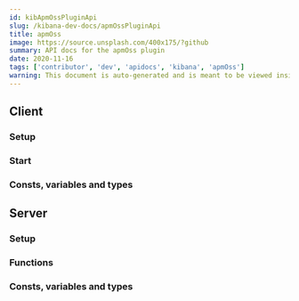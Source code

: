 ```yaml
---
id: kibApmOssPluginApi
slug: /kibana-dev-docs/apmOssPluginApi
title: apmOss
image: https://source.unsplash.com/400x175/?github
summary: API docs for the apmOss plugin
date: 2020-11-16
tags: ['contributor', 'dev', 'apidocs', 'kibana', 'apmOss']
warning: This document is auto-generated and is meant to be viewed inside our experimental, new docs system. Reach out in #docs-engineering for more info.
---
```



## Client

### Setup
<DocDefinitionList data={[apmOssObj.client.setup]}/>

### Start
<DocDefinitionList data={[apmOssObj.client.start]}/>

### Consts, variables and types
<DocDefinitionList data={apmOssObj.client.misc}/>

## Server

### Setup
<DocDefinitionList data={[apmOssObj.server.setup]}/>

### Functions
<DocDefinitionList data={apmOssObj.server.functions}/>

### Consts, variables and types
<DocDefinitionList data={apmOssObj.server.misc}/>

